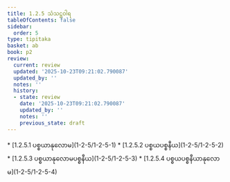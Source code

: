 ```yaml
---
title: 1.2.5 သံသဋ္ဌဝါရ
tableOfContents: false
sidebar:
  order: 5
type: tipitaka
basket: ab
book: p2
review:
  current: review
  updated: '2025-10-23T09:21:02.790087'
  updated_by: ''
  notes: ''
  history:
  - state: review
    date: '2025-10-23T09:21:02.790087'
    updated_by: ''
    notes: ''
    previous_state: draft
---
```



<ReviewStatus review={frontmatter.review} showDetails={true} />

<HypothesisAnnotation frontmatter={frontmatter} />

<DynamicBreadcrumb />



<TableOfContents book="p2" section="1.2.5">
* [1.2.5.1 ပစ္စယာနုလောမ](1-2-5/1-2-5-1)
* [1.2.5.2 ပစ္စယပစ္စနီယ](1-2-5/1-2-5-2)
* [1.2.5.3 ပစ္စယာနုလောမပစ္စနီယ](1-2-5/1-2-5-3)
* [1.2.5.4 ပစ္စယပစ္စနီယာနုလောမ](1-2-5/1-2-5-4)
</TableOfContents>